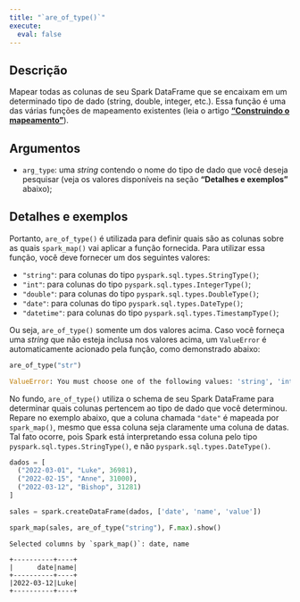 ```yaml
---
title: "`are_of_type()`"
execute:
  eval: false
---
```



## Descrição

Mapear todas as colunas de seu Spark DataFrame que se encaixam em um determinado tipo de dado (string, double, integer, etc.). Essa função é uma das várias funções de mapeamento existentes (leia o artigo [**"Construindo o mapeamento"**](artigos/construindo-mapeamento.qmd)). 

## Argumentos

- `arg_type`: uma *string* contendo o nome do tipo de dado que você deseja pesquisar (veja os valores disponíveis na seção **"Detalhes e exemplos"** abaixo);

## Detalhes e exemplos

Portanto, `are_of_type()` é utilizada para definir quais são as colunas sobre as quais `spark_map()` vai aplicar a função fornecida. Para utilizar essa função, você deve fornecer um dos seguintes valores:

- `"string"`: para colunas do tipo `pyspark.sql.types.StringType()`;
- `"int"`: para colunas do tipo `pyspark.sql.types.IntegerType()`;
- `"double"`: para colunas do tipo `pyspark.sql.types.DoubleType()`;
- `"date"`: para colunas do tipo `pyspark.sql.types.DateType()`;
- `"datetime"`: para colunas do tipo `pyspark.sql.types.TimestampType()`;

Ou seja, `are_of_type()` somente um dos valores acima. Caso você forneça uma *string* que não esteja inclusa nos valores acima, um `ValueError` é automaticamente acionado pela função, como demonstrado abaixo:

```python
are_of_type("str")
```

```python
ValueError: You must choose one of the following values: 'string', 'int', 'double', 'date', 'datetime'
```

No fundo, `are_of_type()` utiliza o schema de seu Spark DataFrame para determinar quais colunas pertencem ao tipo de dado que você determinou. Repare no exemplo abaixo, que a coluna chamada `"date"` é mapeada por `spark_map()`, mesmo que essa coluna seja claramente uma coluna de datas. Tal fato ocorre, pois Spark está interpretando essa coluna pelo tipo `pyspark.sql.types.StringType()`, e não `pyspark.sql.types.DateType()`.

```python
dados = [
  ("2022-03-01", "Luke", 36981),
  ("2022-02-15", "Anne", 31000),
  ("2022-03-12", "Bishop", 31281)
]

sales = spark.createDataFrame(dados, ['date', 'name', 'value'])

spark_map(sales, are_of_type("string"), F.max).show()
```

```
Selected columns by `spark_map()`: date, name

+----------+----+
|      date|name|
+----------+----+
|2022-03-12|Luke|
+----------+----+
```
